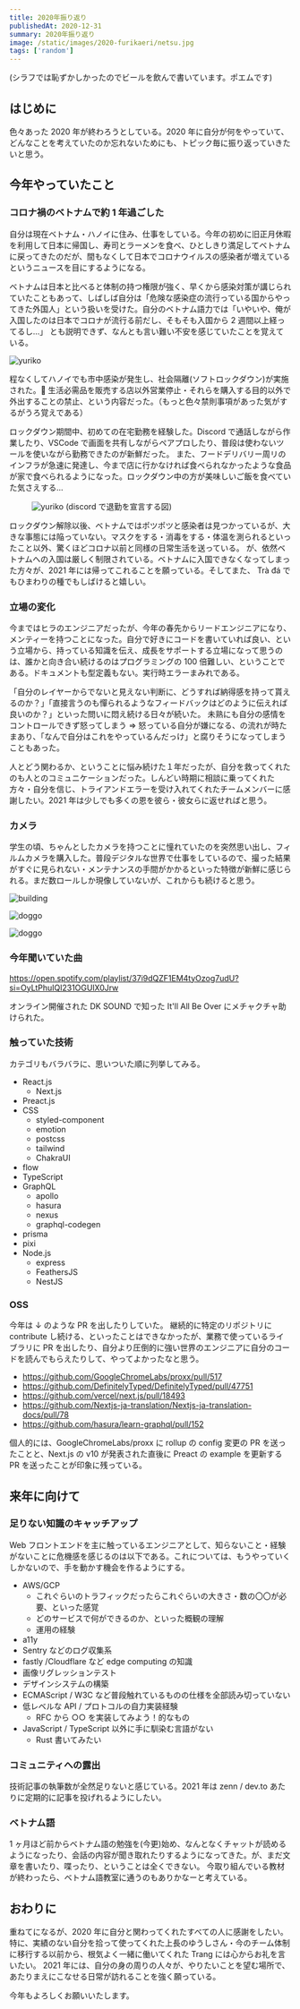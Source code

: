 ```yaml
---
title: 2020年振り返り
publishedAt: 2020-12-31
summary: 2020年振り返り
image: /static/images/2020-furikaeri/netsu.jpg
tags: ['random']
---
```


(シラフでは恥ずかしかったのでビールを飲んで書いています。ポエムです)

## はじめに

色々あった 2020 年が終わろうとしている。2020 年に自分が何をやっていて、どんなことを考えていたのか忘れないためにも、トピック毎に振り返っていきたいと思う。

## 今年やっていたこと

### コロナ禍のベトナムで約 1 年過ごした

自分は現在ベトナム・ハノイに住み、仕事をしている。今年の初めに旧正月休暇を利用して日本に帰国し、寿司とラーメンを食べ、ひとしきり満足してベトナムに戻ってきたのだが、間もなくして日本でコロナウイルスの感染者が増えているというニュースを目にするようになる。

ベトナムは日本と比べると体制の持つ権限が強く、早くから感染対策が講じられていたこともあって、しばしば自分は「危険な感染症の流行っている国からやってきた外国人」という扱いを受けた。自分のベトナム語力では「いやいや、俺が入国したのは日本でコロナが流行る前だし、そもそも入国から 2 週間以上経ってるし...」 とも説明できず、なんとも言い難い不安を感じていたことを覚えている。

<Image
  src="/static/images/2020-furikaeri/no-padding.jpg"
  width={667}
  height={500}
  alt="yuriko"
/>

程なくしてハノイでも市中感染が発生し、社会隔離(ソフトロックダウン)が実施された。 生活必需品を販売する店以外営業停止・それらを購入する目的以外で外出することの禁止、という内容だった。（もっと色々禁則事項があった気がするがうろ覚えである）

ロックダウン期間中、初めての在宅勤務を経験した。Discord で通話しながら作業したり、VSCode で画面を共有しながらペアプロしたり、普段は使わないツールを使いながら勤務できたのが新鮮だった。
また、フードデリバリー周リのインフラが急速に発達し、今まで店に行かなければ食べられなかったような食品が家で食べられるようになった。ロックダウン中の方が美味しいご飯を食べていた気さえする...

<figure>
  <Image
    src="/static/images/2020-furikaeri/taikin.png"
    width={564}
    height={238}
    alt="yuriko"
  />
  <figcapion>(discord で退勤を宣言する図)</figcapion>
</figure>

ロックダウン解除以後、ベトナムではポツポツと感染者は見つかっているが、大きな事態には陥っていない。マスクをする・消毒をする・体温を測られるといったこと以外、驚くほどコロナ以前と同様の日常生活を送っている。
が、依然ベトナムへの入国は厳しく制限されている。ベトナムに入国できなくなってしまった方々が、2021 年には帰ってこれることを願っている。そしてまた、 Trà đá でもひまわりの種でもしばけると嬉しい。

### 立場の変化

今まではヒラのエンジニアだったが、今年の春先からリードエンジニアになり、メンティーを持つことになった。自分で好きにコードを書いていれば良い、という立場から、持っている知識を伝え、成長をサポートする立場になって思うのは、誰かと向き合い続けるのはプログラミングの 100 倍難しい、ということである。ドキュメントも型定義もない。実行時エラーまみれである。

「自分のレイヤーからでないと見えない判断に、どうすれば納得感を持って貰えるのか？」「直接言うのも憚られるようなフィードバックはどのように伝えれば良いのか？」といった問いに悶え続ける日々が続いた。
未熟にも自分の感情をコントロールできず怒ってしまう => 怒っている自分が嫌になる、の流れが時たまあり、「なんで自分はこれをやっているんだっけ」と腐りそうになってしまうこともあった。

人とどう関わるか、ということに悩み続けた１年だったが、自分を救ってくれたのも人とのコミュニケーションだった。しんどい時期に相談に乗ってくれた方々・自分を信じ、トライアンドエラーを受け入れてくれたチームメンバーに感謝したい。2021 年は少しでも多くの恩を彼ら・彼女らに返せればと思う。

### カメラ

学生の頃、ちゃんとしたカメラを持つことに憧れていたのを突然思い出し、フィルムカメラを購入した。普段デジタルな世界で仕事をしているので、撮った結果がすぐに見られない・メンテナンスの手間がかかるといった特徴が新鮮に感じられる。まだ数ロールしか現像していないが、これからも続けると思う。

<Image
  src="/static/images/2020-furikaeri/building.jpg"
  width={3130}
  height={2075}
  alt="building"
/>

<Image
  src="/static/images/2020-furikaeri/innu.jpg"
  width={3130}
  height={2075}
  alt="doggo"
/>

<Image
  src="/static/images/2020-furikaeri/table.jpg"
  width={3130}
  height={2075}
  alt="doggo"
/>

### 今年聞いていた曲

https://open.spotify.com/playlist/37i9dQZF1EM4tyOzog7udU?si=OyLtPhuIQl231OGUlX0Jrw

オンライン開催された DK SOUND で知った It'll All Be Over にメチャクチャ助けられた。

### 触っていた技術

カテゴリもバラバラに、思いついた順に列挙してみる。

- React.js
  - Next.js
- Preact.js
- CSS
  - styled-component
  - emotion
  - postcss
  - tailwind
  - ChakraUI
- flow
- TypeScript
- GraphQL
  - apollo
  - hasura
  - nexus
  - graphql-codegen
- prisma
- pixi
- Node.js
  - express
  - FeathersJS
  - NestJS

### OSS

今年は ↓ のような PR を出したりしていた。
継続的に特定のリポジトリに contribute し続ける、といったことはできなかったが、業務で使っているライブラリに PR を出したり、自分より圧倒的に強い世界のエンジニアに自分のコードを読んでもらえたりして、やってよかったなと思う。

- https://github.com/GoogleChromeLabs/proxx/pull/517
- https://github.com/DefinitelyTyped/DefinitelyTyped/pull/47751
- https://github.com/vercel/next.js/pull/18493
- https://github.com/Nextjs-ja-translation/Nextjs-ja-translation-docs/pull/78
- https://github.com/hasura/learn-graphql/pull/152

個人的には、GoogleChromeLabs/proxx に rollup の config 変更の PR を送ったことと、Next.js の v10 が発表された直後に Preact の example を更新する PR を送ったことが印象に残っている。

## 来年に向けて

### 足りない知識のキャッチアップ

Web フロントエンドを主に触っているエンジニアとして、知らないこと・経験がないことに危機感を感じるのは以下である。これについては、もうやっていくしかないので、手を動かす機会を作るようにする。

- AWS/GCP
  - これぐらいのトラフィックだったらこれぐらいの大きさ・数の〇〇が必要、といった感覚
  - どのサービスで何ができるのか、といった概観の理解
  - 運用の経験
- a11y
- Sentry などのログ収集系
- fastly /Cloudflare など edge computing の知識
- 画像リグレッションテスト
- デザインシステムの構築
- ECMAScript / W3C など普段触れているものの仕様を全部読み切っていない
- 低レベルな API / プロトコルの自力実装経験
  - RFC から ○○ を実装してみよう！的なもの
- JavaScript / TypeScript 以外に手に馴染む言語がない
  - Rust 書いてみたい

### コミュニティへの露出

技術記事の執筆数が全然足りないと感じている。2021 年は zenn / dev.to あたりに定期的に記事を投げれるようにしたい。

### ベトナム語

1 ヶ月ほど前からベトナム語の勉強を(今更)始め、なんとなくチャットが読めるようになったり、会話の内容が聞き取れたりするようになってきた。が、まだ文章を書いたり、喋ったり、ということは全くできない。
今取り組んでいる教材が終わったら、ベトナム語教室に通うのもありかなーと考えている。

## おわりに

重ねてになるが、2020 年に自分と関わってくれたすべての人に感謝をしたい。
特に、実績のない自分を拾って使ってくれた上長のゆうしさん・今のチーム体制に移行する以前から、根気よく一緒に働いてくれた Trang には心からお礼を言いたい。
2021 年には、自分の身の周りの人々が、やりたいことを望む場所で、あたりまえにこなせる日常が訪れることを強く願っている。

今年もよろしくお願いいたします。
